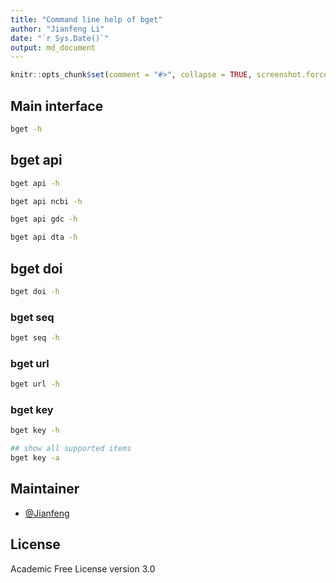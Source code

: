 ```yaml
---
title: "Command line help of bget"
author: "Jianfeng Li"
date: "`r Sys.Date()`"
output: md_document
---
```


```r
knitr::opts_chunk$set(comment = "#>", collapse = TRUE, screenshot.force = FALSE)
```

## Main interface
```bash
bget -h

```

## bget api

```bash
bget api -h
```

```bash
bget api ncbi -h
```

```bash
bget api gdc -h
```

```bash
bget api dta -h
```

## bget doi

```bash
bget doi -h
```

### bget seq

```bash
bget seq -h
```

### bget url

```bash
bget url -h
```

### bget key

```bash
bget key -h
```

```bash
## show all supported items
bget key -a
```

## Maintainer

- [@Jianfeng](https://github.com/Miachol)

## License

Academic Free License version 3.0

